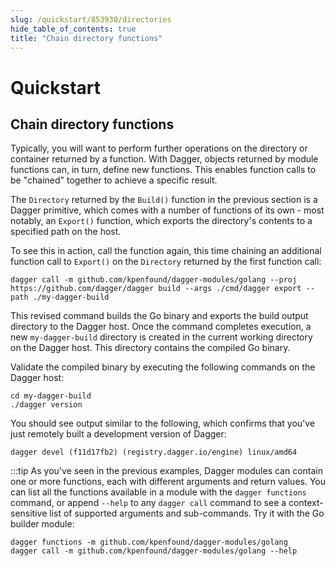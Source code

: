```yaml
---
slug: /quickstart/853930/directories
hide_table_of_contents: true
title: "Chain directory functions"
---
```


# Quickstart

<PartialExperimentalDocs />

## Chain directory functions

Typically, you will want to perform further operations on the directory or container returned by a function. With Dagger, objects returned by module functions can, in turn, define new functions. This enables function calls to be "chained" together to achieve a specific result.

The `Directory` returned by the `Build()` function in the previous section is a Dagger primitive, which comes with a number of functions of its own - most notably, an `Export()` function, which exports the directory's contents to a specified path on the host.

To see this in action, call the function again, this time chaining an additional function call to `Export()` on the `Directory` returned by the first function call:

```shell
dagger call -m github.com/kpenfound/dagger-modules/golang --proj https://github.com/dagger/dagger build --args ./cmd/dagger export --path ./my-dagger-build
```

This revised command builds the Go binary and exports the build output directory to the Dagger host. Once the command completes execution, a new `my-dagger-build` directory is created in the current working directory on the Dagger host. This directory contains the compiled Go binary.

Validate the compiled binary by executing the following commands on the Dagger host:

```shell
cd my-dagger-build
./dagger version
```

You should see output similar to the following, which confirms that you've just remotely built a development version of Dagger:

```shell
dagger devel (f11d17fb2) (registry.dagger.io/engine) linux/amd64
```
:::tip
As you've seen in the previous examples, Dagger modules can contain one or more functions, each with different arguments and return values. You can list all the functions available in a module with the `dagger functions` command, or append `--help` to any `dagger call` command to see a context-sensitive list of supported arguments and sub-commands. Try it with the Go builder module:

```shell
dagger functions -m github.com/kpenfound/dagger-modules/golang
dagger call -m github.com/kpenfound/dagger-modules/golang --help
```
